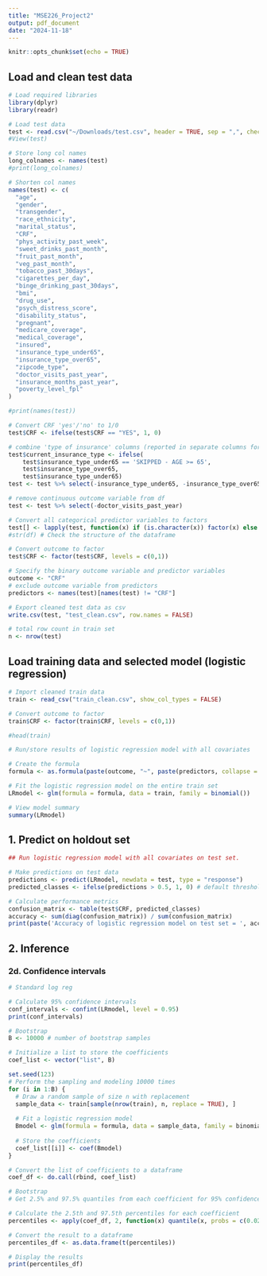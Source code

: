 ```yaml
---
title: "MSE226_Project2"
output: pdf_document
date: "2024-11-18"
---
```


```r
knitr::opts_chunk$set(echo = TRUE)
```

## Load and clean test data

```r
# Load required libraries
library(dplyr)
library(readr)

```

```r
# Load test data
test <- read.csv("~/Downloads/test.csv", header = TRUE, sep = ",", check.names = FALSE)
#View(test)
```

```r
# Store long col names
long_colnames <- names(test)
#print(long_colnames)
```

```r
# Shorten col names
names(test) <- c(
  "age",
  "gender",
  "transgender",
  "race_ethnicity",
  "marital_status",
  "CRF",
  "phys_activity_past_week",
  "sweet_drinks_past_month",
  "fruit_past_month",
  "veg_past_month",
  "tobacco_past_30days",
  "cigarettes_per_day",
  "binge_drinking_past_30days",
  "bmi",
  "drug_use",
  "psych_distress_score",
  "disability_status",
  "pregnant",
  "medicare_coverage",
  "medical_coverage",
  "insured",
  "insurance_type_under65",
  "insurance_type_over65",
  "zipcode_type",
  "doctor_visits_past_year",
  "insurance_months_past_year",
  "poverty_level_fpl"
)

#print(names(test))

```

```r
# Convert CRF 'yes'/'no' to 1/0
test$CRF <- ifelse(test$CRF == "YES", 1, 0)

# combine 'type of insurance' columns (reported in separate columns for <65 and >=65 yrs) and delete original cols
test$current_insurance_type <- ifelse(
    test$insurance_type_under65 == 'SKIPPED - AGE >= 65',
    test$insurance_type_over65, 
    test$insurance_type_under65)
test <- test %>% select(-insurance_type_under65, -insurance_type_over65)

# remove continuous outcome variable from df
test <- test %>% select(-doctor_visits_past_year)

# Convert all categorical predictor variables to factors
test[] <- lapply(test, function(x) if (is.character(x)) factor(x) else x)
#str(df) # Check the structure of the dataframe

# Convert outcome to factor
test$CRF <- factor(test$CRF, levels = c(0,1))

# Specify the binary outcome variable and predictor variables
outcome <- "CRF"
# exclude outcome variable from predictors
predictors <- names(test)[names(test) != "CRF"]
```

```r
# Export cleaned test data as csv
write.csv(test, "test_clean.csv", row.names = FALSE)
```

```r
# total row count in train set
n <- nrow(test)
```

## Load training data and selected model (logistic regression)

```r
# Import cleaned train data
train <- read_csv("train_clean.csv", show_col_types = FALSE)

# Convert outcome to factor
train$CRF <- factor(train$CRF, levels = c(0,1))

#head(train)
```

```r
# Run/store results of logistic regression model with all covariates

# Create the formula
formula <- as.formula(paste(outcome, "~", paste(predictors, collapse = "+")))

# Fit the logistic regression model on the entire train set
LRmodel <- glm(formula = formula, data = train, family = binomial())

# View model summary
summary(LRmodel)
```

## 1. Predict on holdout set

```r
## Run logistic regression model with all covariates on test set.

# Make predictions on test data
predictions <- predict(LRmodel, newdata = test, type = "response")
predicted_classes <- ifelse(predictions > 0.5, 1, 0) # default threshold = 0.5

# Calculate performance metrics
confusion_matrix <- table(test$CRF, predicted_classes)
accuracy <- sum(diag(confusion_matrix)) / sum(confusion_matrix)
print(paste('Accuracy of logistic regression model on test set = ', accuracy))
```

## 2. Inference

### 2d. Confidence intervals

```r
# Standard log reg

# Calculate 95% confidence intervals
conf_intervals <- confint(LRmodel, level = 0.95)
print(conf_intervals)
```

```r
# Bootstrap
B <- 10000 # number of bootstrap samples

# Initialize a list to store the coefficients
coef_list <- vector("list", B)

set.seed(123)
# Perform the sampling and modeling 10000 times
for (i in 1:B) {
  # Draw a random sample of size n with replacement
  sample_data <- train[sample(nrow(train), n, replace = TRUE), ]
  
  # Fit a logistic regression model
  Bmodel <- glm(formula = formula, data = sample_data, family = binomial)
  
  # Store the coefficients
  coef_list[[i]] <- coef(Bmodel)
}

# Convert the list of coefficients to a dataframe
coef_df <- do.call(rbind, coef_list)

```

```r
# Bootstrap
# Get 2.5% and 97.5% quantiles from each coefficient for 95% confidence intervals

# Calculate the 2.5th and 97.5th percentiles for each coefficient
percentiles <- apply(coef_df, 2, function(x) quantile(x, probs = c(0.025, 0.975), na.rm = TRUE))

# Convert the result to a dataframe
percentiles_df <- as.data.frame(t(percentiles))

# Display the results
print(percentiles_df)
```

### 

